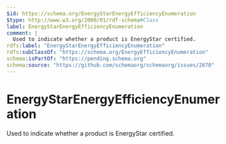 ```yaml
---
$id: https://schema.org/EnergyStarEnergyEfficiencyEnumeration
$type: http://www.w3.org/2000/01/rdf-schema#Class
label: EnergyStarEnergyEfficiencyEnumeration
comment: |
  Used to indicate whether a product is EnergyStar certified.
rdfs:label: "EnergyStarEnergyEfficiencyEnumeration"
rdfs:subClassOf: "https://schema.org/EnergyEfficiencyEnumeration"
schema:isPartOf: "https://pending.schema.org"
schema:source: "https://github.com/schemaorg/schemaorg/issues/2670"
---
```


# EnergyStarEnergyEfficiencyEnumeration

Used to indicate whether a product is EnergyStar certified.

